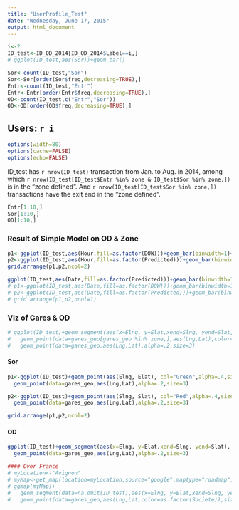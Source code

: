 ```yaml
---
title: "UserProfile_Test"
date: "Wednesday, June 17, 2015"
output: html_document
---
```


```r
i<-2
ID_test<-ID_OD_2014[ID_OD_2014$Label==i,]
# ggplot(ID_test,aes(Sor))+geom_bar()

Sor<-count(ID_test,"Sor")
Sor<-Sor[order(Sor$freq,decreasing=TRUE),]
Entr<-count(ID_test,"Entr")
Entr<-Entr[order(Entr$freq,decreasing=TRUE),]
OD<-count(ID_test,c("Entr","Sor"))
OD<-OD[order(OD$freq,decreasing=TRUE),]
```

## Users: `r i`

```r
options(width=80)
options(cache=FALSE)
options(echo=FALSE)
```

ID_test has `r nrow(ID_test)` transaction from Jan. to Aug. in 2014, among which `r nrow(ID_test[ID_test$Entr %in% zone & ID_test$Sor %in% zone,])` is in the "zone defined". And `r nrow(ID_test[ID_test$Sor %in% zone,])` transactions have the exit end in the "zone defined".


```r
Entr[1:10,]
Sor[1:10,]
OD[1:10,]
```

### Result of Simple Model on OD & Zone
```r
p1<-ggplot(ID_test,aes(Hour,fill=as.factor(DOW)))+geom_bar(binwidth=1)+guides(fill=FALSE)
p2<-ggplot(ID_test,aes(Hour,fill=as.factor(Predicted)))+geom_bar(binwidth=1)
grid.arrange(p1,p2,ncol=2)
```


```r
ggplot(ID_test,aes(Date,fill=as.factor(Predicted)))+geom_bar(binwidth=1)
# p1<-ggplot(ID_test,aes(Date,fill=as.factor(DOW)))+geom_bar(binwidth=1)+guides(fill=FALSE)
# p2<-ggplot(ID_test,aes(Date,fill=as.factor(Predicted)))+geom_bar(binwidth=1)+guides(fill=FALSE)
# grid.arrange(p1,p2,ncol=1)
```

### Viz of Gares & OD
```r
# ggplot(ID_test)+geom_segment(aes(x=Elng, y=Elat,xend=Slng, yend=Slat,color=as.factor(zone)),alpha=.2,lwd=2)+
#   geom_point(data=gares_geo[gares_geo %in% zone,],aes(Lng,Lat),color="red",alpha=.4,size=3)+
#   geom_point(data=gares_geo,aes(Lng,Lat),alpha=.2,size=3)
```

#### Sor
```r
p1<-ggplot(ID_test)+geom_point(aes(Elng, Elat), col="Green",alpha=.4,size=4)+
  geom_point(data=gares_geo,aes(Lng,Lat),alpha=.2,size=3)

p2<-ggplot(ID_test)+geom_point(aes(Slng, Slat), col="Red",alpha=.4,size=4)+
  geom_point(data=gares_geo,aes(Lng,Lat),alpha=.2,size=3)

grid.arrange(p1,p2,ncol=2)
```

#### OD
```r
ggplot(ID_test)+geom_segment(aes(x=Elng, y=Elat,xend=Slng, yend=Slat), col="darkgreen",alpha=.2,lwd=2)+
  geom_point(data=gares_geo,aes(Lng,Lat),alpha=.2,size=3)
```

```r
#### Over France
# myLocation<-"Avignon"
# myMap<-get_map(location=myLocation,source="google",maptype="roadmap",zoom=7) 
# ggmap(myMap)+
#   geom_segment(data=na.omit(ID_test),aes(x=Elng, y=Elat,xend=Slng, yend=Slat),color="firebrick",lwd=2)+
#   geom_point(data=gares_geo,aes(Lng,Lat,color=as.factor(Societe)),size=3)
```
